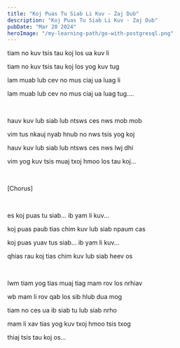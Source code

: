 ```yaml
---
title: "Koj Puas Tu Siab Li Kuv - Zaj Dub"
description: "Koj Puas Tu Siab Li Kuv - Zaj Dub"
pubDate: "Mar 20 2024"
heroImage: "/my-learning-path/go-with-postgresql.png"
---
```


tiam no kuv tsis tau koj los ua kuv li

tiam no kuv tsis tau koj los yog kuv tug

lam muab lub cev no mus ciaj ua luag li

lam muab lub cev no mus ciaj ua luag tug....

<br />

hauv kuv lub siab lub ntsws ces nws mob mob

vim tus nkauj nyab hnub no nws tsis yog koj

hauv kuv lub siab lub ntsws ces nws lwj dhi

vim yog kuv tsis muaj txoj hmoo los tau koj...

<br />

[Chorus]

<br />

es koj puas tu siab... ib yam li kuv...

koj puas paub tias chim kuv lub siab npaum cas

koj puas yuav tus siab... ib yam li kuv...

qhias rau koj tias chim kuv lub siab heev os

<br />

lwm tiam yog tias muaj tiag mam rov los nrhiav

wb mam li rov qab los sib hlub dua mog

tiam no ces ua ib siab tu lub siab nrho

mam li xav tias yog kuv txoj hmoo tsis txog

thiaj tsis tau koj os...
